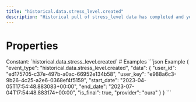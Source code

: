 ```yaml
---
title: "historical.data.stress_level.created"
description: "Historical pull of stress_level data has completed and you can now pull data for this resource."
---
```

# Properties
<ResponseField name="event_type" type="const string" required="true">
Constant: `historical.data.stress_level.created`
</ResponseField>
<ResponseField name="data" type="HistoricalDataCreated" required="true">
<Expandable title="HistoricalDataCreated" defaultOpen="true">
<ResponseField name="user_id" type="string" required="true">
</ResponseField>
<ResponseField name="user_key" type="string" required="true">
</ResponseField>
<ResponseField name="start_date" type="string" required="true">
</ResponseField>
<ResponseField name="end_date" type="string" required="true">
</ResponseField>
<ResponseField name="is_final" type="boolean" required="true">
</ResponseField>
<ResponseField name="provider" type="string" required="true">
</ResponseField>
</Expandable>
</ResponseField>
# Examples
<CodeGroup>
```json Example
{
  "event_type": "historical.data.stress_level.created",
  "data": {
    "user_id": "ed175705-c37e-497b-a0ac-66952e134b58",
    "user_key": "e988a6c3-9b26-4c25-a2e6-0368ef4f5159",
    "start_date": "2023-04-05T17:54:48.883083+00:00",
    "end_date": "2023-07-04T17:54:48.883174+00:00",
    "is_final": true,
    "provider": "oura"
  }
}
```
</CodeGroup>
